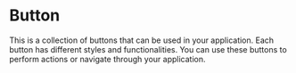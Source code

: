  
 
<Meta title="Style Guide" />
 
# Button
 
This is a collection of buttons that can be used in your application.
Each button has different styles and functionalities.
You can use these buttons to perform actions or navigate through your application.
 
<Canvas of={ButtonStories.Default} />